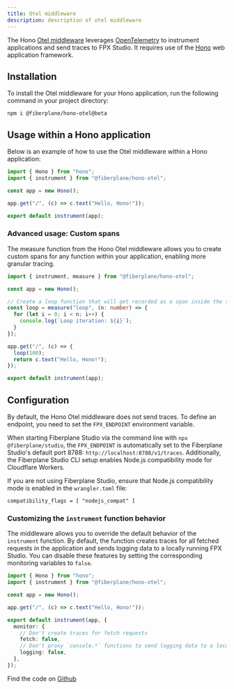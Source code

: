 ```yaml
---
title: Otel middleware
description: description of otel middleware
---
```


The Hono [Otel middleware](https://github.com/fiberplane/fpx/tree/main/packages/client-library-otel) leverages [OpenTelemetry](https://opentelemetry.io/) to instrument applications and send traces to FPX Studio. It requires use of the [Hono](https://hono.dev/) web application framework.

## Installation 
To install the Otel middleware for your Hono application, run the following command in your project directory:
```
npm i @fiberplane/hono-otel@beta 
``` 

## Usage within a Hono application
Below is an example of how to use the Otel middleware within a Hono application:
```typescript
import { Hono } from "hono";
import { instrument } from "@fiberplane/hono-otel";

const app = new Hono();

app.get("/", (c) => c.text("Hello, Hono!"));

export default instrument(app);
```

### Advanced usage: Custom spans
The measure function from the Hono Otel middleware allows you to create custom spans for any function within your application, enabling more granular tracing.

```typescript
import { instrument, measure } from "@fiberplane/hono-otel";

const app = new Hono();

// Create a loop function that will get recorded as a span inside the trace for a incoming given request
const loop = measure("loop", (n: number) => {
  for (let i = 0; i < n; i++) {
    console.log(`Loop iteration: ${i}`);
  }
});

app.get("/", (c) => {
  loop(100);
  return c.text("Hello, Hono!");
});

export default instrument(app);
```

## Configuration
By default, the Hono Otel middleware does not send traces. To define an endpoint, you need to set the `FPX_ENDPOINT` environment variable.

When starting Fiberplane Studio via the command line with `npx @fiberplane/studio`, the `FPX_ENDPOINT` is automatically set to the Fiberplane Studio's default port 8788: `http://localhost:8788/v1/traces`. Additionally, the Fiberplane Studio CLI setup enables Node.js compatibility mode for Cloudflare Workers.

If you are not using Fiberplane Studio, ensure that Node.js compatibility mode is enabled in the `wrangler.toml` file:
```
compatibility_flags = [ "nodejs_compat" ]
``` 
### Customizing the `instrument` function behavior
The middleware allows you to override the default behavior of the `instrument` function. By default, the function creates traces for all fetched requests in the application and sends logging data to a locally running FPX Studio. You can disable these features by setting the corresponding monitoring variables to `false`. 

```typescript
import { Hono } from "hono";
import { instrument } from "@fiberplane/hono-otel";

const app = new Hono();

app.get("/", (c) => c.text("Hello, Hono!"));

export default instrument(app, {
  monitor: {
    // Don't create traces for fetch requests
    fetch: false,
    // Don't proxy `console.*` functions to send logging data to a local FPX server
    logging: false,
  },
});
```


Find the code on [Github](https://github.com/fiberplane/fpx/tree/docs/www)
